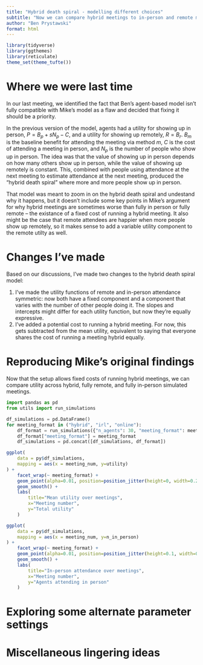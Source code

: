 ```yaml
---
title: "Hybrid death spiral - modelling different choices"
subtitle: "Now we can compare hybrid meetings to in-person and remote meetings and compare utilities."
author: "Ben Prystawski"
format: html
---
```


```r
library(tidyverse)
library(ggthemes)
library(reticulate)
theme_set(theme_tufte())
```

# Where we were last time

In our last meeting, we identified the fact that Ben's agent-based model isn't fully compatible with Mike's model as a flaw and decided that fixing it should be a priority.

In the previous version of the model, agents had a utility for showing up in person, $P = B_p + sN_p - C$, and a utility for showing up remotely, $R = B_r$. $B_m$ is the baseline benefit for attending the meeting via method $m$, $C$ is the cost of attending a meeting in person, and $N_p$ is the number of people who show up in person. The idea was that the value of showing up in person depends on how many others show up in person, while the value of showing up remotely is constant. This, combined with people using attendance at the next meeting to estimate attendance at the next meeting, produced the "hybrid death spiral" where more and more people show up in person.

That model was meant to zoom in on the hybrid death spiral and undestand why it happens, but it doesn't include some key points in Mike's argument for why hybrid meetings are sometimes worse than fully in person or fully remote -- the existance of a fixed cost of running a hybrid meeting. It also might be the case that remote attendees are happier when more people show up remotely, so it makes sense to add a variable utility component to the remote utilty as well.

# Changes I've made

Based on our discussions, I've made two changes to the hybrid death spiral model:

1. I've made the utility functions of remote and in-person attendance symmetric: now both have a fixed component and a component that varies with the number of other people doing it. The slopes and intercepts might differ for each utility function, but now they're equally expressive.
2. I've added a potential cost to running a hybrid meeting. For now, this gets subtracted from the mean utility, equivalent to saying that everyone shares the cost of running a meeting hybrid equally.

# Reproducing Mike's original findings

Now that the setup allows fixed costs of running hybrid meetings, we can compare utility across hybrid, fully remote, and fully in-person simulated meetings.

```python
import pandas as pd
from utils import run_simulations

df_simulations = pd.DataFrame()
for meeting_format in ("hybrid", "irl", "online"):
    df_format = run_simulations({"n_agents": 30, "meeting_format": meeting_format, "Bp_params": (-15, 5), "Br_params": (5, 0.5), "sp_params": (1, 0.25), "sr_params": (0.1, 0.1)})
    df_format["meeting_format"] = meeting_format
    df_simulations = pd.concat([df_simulations, df_format])
```


```r
ggplot(
    data = py$df_simulations,
    mapping = aes(x = meeting_num, y=utility)
) + 
    facet_wrap(~ meeting_format) +
    geom_point(alpha=0.01, position=position_jitter(height=0, width=0.2)) +
    geom_smooth() +
    labs(
        title="Mean utility over meetings",
        x="Meeting number",
        y="Total utility"
    )
```

```r
ggplot(
    data = py$df_simulations,
    mapping = aes(x = meeting_num, y=n_in_person)
) + 
    facet_wrap(~ meeting_format) +
    geom_point(alpha=0.01, position=position_jitter(height=0.1, width=0.2)) +
    geom_smooth() +
    labs(
        title="In-person attendance over meetings",
        x="Meeting number",
        y="Agents attending in person"
    )
```

# Exploring some alternate parameter settings



# Miscellaneous lingering ideas

